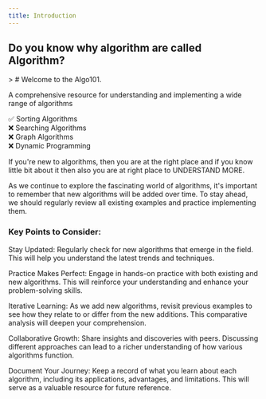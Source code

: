 ```yaml
---
title: Introduction
---
```


## Do you know why algorithm are called Algorithm?

<YouTube id="oRkNaF0QvnI"/>
> 
# Welcome to the Algo101.

A comprehensive resource for understanding and implementing a wide range of algorithms

✅ Sorting Algorithms  
❌ Searching Algorithms  
❌ Graph Algorithms  
❌ Dynamic Programming  

If you're new to algorithms, then you are at the right place and if you know little bit about it then also you are at right place to UNDERSTAND MORE.

As we continue to explore the fascinating world of algorithms, it's important to remember that new algorithms will be added over time. To stay ahead, we should regularly review all existing examples and practice implementing them.

### Key Points to Consider:

Stay Updated: Regularly check for new algorithms that emerge in the field. This will help you understand the latest trends and techniques.

Practice Makes Perfect: Engage in hands-on practice with both existing and new algorithms. This will reinforce your understanding and enhance your problem-solving skills.

Iterative Learning: As we add new algorithms, revisit previous examples to see how they relate to or differ from the new additions. This comparative analysis will deepen your comprehension.

Collaborative Growth: Share insights and discoveries with peers. Discussing different approaches can lead to a richer understanding of how various algorithms function.

Document Your Journey: Keep a record of what you learn about each algorithm, including its applications, advantages, and limitations. This will serve as a valuable resource for future reference.